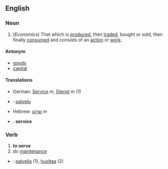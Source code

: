 ==English==
===Noun===
#(''Economics'') That which is [[produce]]d, then [[trade]]d, bought or sold, then finally [[consume]]d and consists of an [[action]] or [[work]].

====Antonym====
*[[goods]]
*[[capital]]

====Translations====
*German: [[Service]] ''m'', [[Dienst]] ''m'' (1)
*{{fi}}: [[palvelu]]
*Hebrew: [[שרוט]] ''m''
*{{sv}}: '''service'''

===Verb===
#'''to serve'''
#do [[maintenance]]

*{{fi}}: [[palvella]] (1), [[huoltaa]] (2)